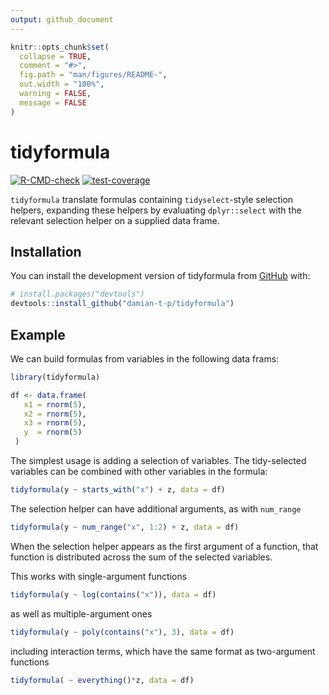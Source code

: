 ```yaml
---
output: github_document
---
```


<!-- README.md is generated from README.Rmd. Please edit that file -->

```r
knitr::opts_chunk$set(
  collapse = TRUE,
  comment = "#>",
  fig.path = "man/figures/README-",
  out.width = "100%",
  warning = FALSE,
  message = FALSE
)
```

# tidyformula

<!-- badges: start -->
[![R-CMD-check](https://github.com/damian-t-p/tidyformula/actions/workflows/R-CMD-check.yaml/badge.svg)](https://github.com/damian-t-p/tidyformula/actions/workflows/R-CMD-check.yaml)
[![test-coverage](https://github.com/damian-t-p/tidyformula/actions/workflows/test-coverage.yaml/badge.svg)](https://github.com/damian-t-p/tidyformula/actions/workflows/test-coverage.yaml)
<!-- badges: end -->

`tidyformula` translate formulas containing `tidyselect`-style selection helpers, expanding these helpers by evaluating `dplyr::select` with the relevant selection helper on a supplied data frame.

## Installation

You can install the development version of tidyformula from [GitHub](https://github.com/) with:

``` r
# install.packages("devtools")
devtools::install_github("damian-t-p/tidyformula")
```

## Example

We can build formulas from variables in the following data frams:

```r
library(tidyformula)

df <- data.frame(
   x1 = rnorm(5),
   x2 = rnorm(5),
   x3 = rnorm(5),
   y  = rnorm(5)
 ) 
```

The simplest usage is adding a selection of variables.
The tidy-selected variables can be combined with other variables in the formula:
```r
tidyformula(y ~ starts_with("x") + z, data = df)
```

The selection helper can have additional arguments, as with `num_range`
```r
tidyformula(y ~ num_range("x", 1:2) + z, data = df)
```

When the selection helper appears as the first argument of a function, that function is distributed across the sum of the selected variables.

This works with single-argument functions
```r
tidyformula(y ~ log(contains("x")), data = df)
```
as well as multiple-argument ones
```r
tidyformula(y ~ poly(contains("x"), 3), data = df)
```
including interaction terms, which have the same format as two-argument functions
```r
tidyformula( ~ everything()*z, data = df)
```
